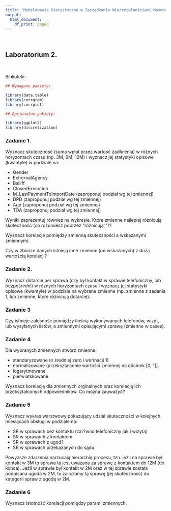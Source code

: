 ```yaml
---
title: "Modelowanie Statystyczne w Zarządzaniu Wierzytelnościami Masowymi"
output:
  html_document:
    df_print: paged
---
```


<br>

## Laboratorium 2. 

<br>

Biblioteki:

```r

## Wymagane pakiety: 

library(data.table)
library(corrgram)
library(corrplot)

## Opcjonalne pakiety:

library(ggplot2)
library(discretization)

```



### Zadanie 1.

Wyznacz skuteczność (suma wpłat przez wartość zadłułenia) w różnych horyzontach
czasu (np. 3M, 6M, 12M) i wyznacz jej statystyki opisowe (kwantyle) w podziale na:

- Gender
- ExtrernalAgency
- Bailiff
- ClosedExecution
- M_LastPaymentToImportDate (zaproponuj podział wg tej zmiennej)
- DPD (zaproponuj podział wg tej zmiennej)
- Age (zaproponuj podział wg tej zmiennej)
- TOA (zaproponuj podział wg tej zmiennej)

Wyniki zaprezentuj również na wykresie. Które zmienne najlepiej różnicują 
skuteczność (co rozumiesz poprzez "różnicują"")?

Wyznacz korelacje pomiędzy zmienną skuteczności a wskazanymi zmiennymi.

Czy w zbiorze danych istnieją inne zmienne (od wskazanych) z dużą wartością
korelacji?

### Zadanie 2.

Wyznacz dotarcie per sprawa (czy był kontakt w sprawie telefoniczny, lub bezpośredni)
w róznych horyzontach czasu i wyznacz jej statystyki opisowe (kwantyle) w podziale na wybrane zmienne (np. zmienne z zadania 1, 
lub zmienne, które różnicują dotarcie).

### Zadanie 3

Czy istnieje zaleśność pomiędzy ilością wykonywanych telefonów, wizyt, lub 
wysyłanych listów, a zmiennymi opisującymi sprawę (zmienne w cases).

### Zadanie 4

Dla wybranych zmiennych stwórz zmienne: 

- standaryzowane (o średniej zero i warinacji 1) 
- normalizowane (przekształcenie wartości zmiennej na odcinek [0, 1]). 
- logarytmowane
- pierwiatskowane 

Wyznacz korelację dla zmiennych orginalnych oraz korelację ich przekształconych 
odpowiedników. Co można zauważyć?

### Zadanie 5

Wyznacz wykres warstwowy pokazujący udział skuteczności w kolejnych miesiącach 
obsługi w podziale na:

- SR w sprawach bez kontaktu (zar?wno telefoniczny jak i wizyta)
- SR w sprawach z kontaktem
- SR w sprawach z ugod?
- SR w sprawach przekazanych do sądu.

Powyższe zdarzenia narzucają hierarchię procesu, tzn. jeżli na sprawie był kontakt 
w 3M to sprawa ta jest uważana za sprawę z kontaktem do 12M (do końca).
Jeżli w sprawie był kontakt w 2M oraz w tej sprawie została podpisana ugoda 
w 2M, to zaliczamy tą sprawę (jej skuteczność) do kategorii spraw z ugodą w 2M.

### Zadanie 6
Wyznacz istotność korelacji pomiędzy parami zmiennych.


